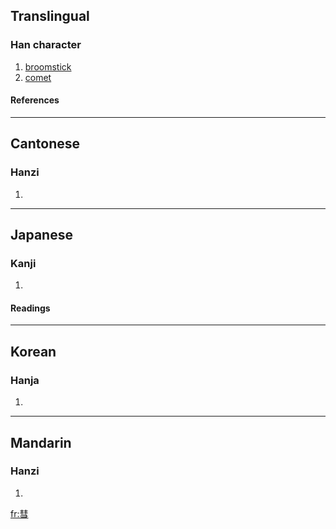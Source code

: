 {{see|篲}}

==Translingual==
===Han character===
{{Han char|rn=58|rad=彐|as=08|sn=11|four=5517<sub>4</sub>|canj=手十尸一 (QJSM)}}
# [[broomstick]]
# [[comet]]
====References====
{{Han ref|kx=0362.160|dkj=09927|dj=0680.310|hdz=20961.100|uh=5F57|ud=24407|bh=B16B|bd=45419}}
----
==Cantonese==
===Hanzi===
{{yue-hanzi|jyut=|y=seui6, wai6}}
# {{defn|Cantonese}}
----
==Japanese==
===Kanji===
{{ja-kanji|grade=|rs=彐08}}
# {{defn|Japanese}} 
====Readings====
{{ja-readings|on=[[すい]] (sui), [[けい]] (kei), [[え]] (e)|kun=[[ほうき]] (houki)}}
----
==Korean==
===Hanja===
{{ko-hanja|hangeul=[[혜]], [[세]]|eumhun=|rv=hye, se|mr=hye, se|y=hyey, sey}}
# {{defn|Korean}}
----
==Mandarin==
===Hanzi===
{{cmn-hanzi|pin=[[huì]] (hui4)|wg=hui<sup>4</sup>}}
# {{defn|Mandarin}}

[[fr:彗]]